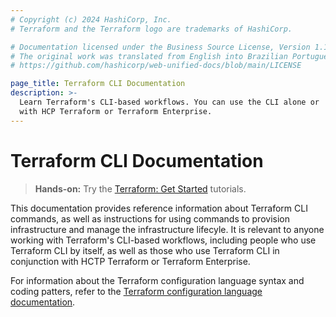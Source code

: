 ```yaml
---
# Copyright (c) 2024 HashiCorp, Inc.
# Terraform and the Terraform logo are trademarks of HashiCorp.

# Documentation licensed under the Business Source License, Version 1.1.
# The original work was translated from English into Brazilian Portuguese.
# https://github.com/hashicorp/web-unified-docs/blob/main/LICENSE

page_title: Terraform CLI Documentation
description: >-
  Learn Terraform's CLI-based workflows. You can use the CLI alone or
  with HCP Terraform or Terraform Enterprise.
---
```


# Terraform CLI Documentation

> **Hands-on:** Try the [Terraform: Get Started](/terraform/tutorials/aws-get-started?utm_source=WEBSITE&utm_medium=WEB_IO&utm_offer=ARTICLE_PAGE&utm_content=DOCS) tutorials.

This documentation provides reference information about Terraform CLI commands,
as well as instructions for using commands to provision infrastructure and manage the
infrastructure lifecyle. It is relevant to anyone working with Terraform's CLI-based
workflows, including people who use Terraform CLI by itself, as well as those who
use Terraform CLI in conjunction with HCTP Terraform or Terraform Enterprise.

For information about the Terraform configuration language syntax and coding patters, refer to the
[Terraform configuration language documentation](/terraform/language).
